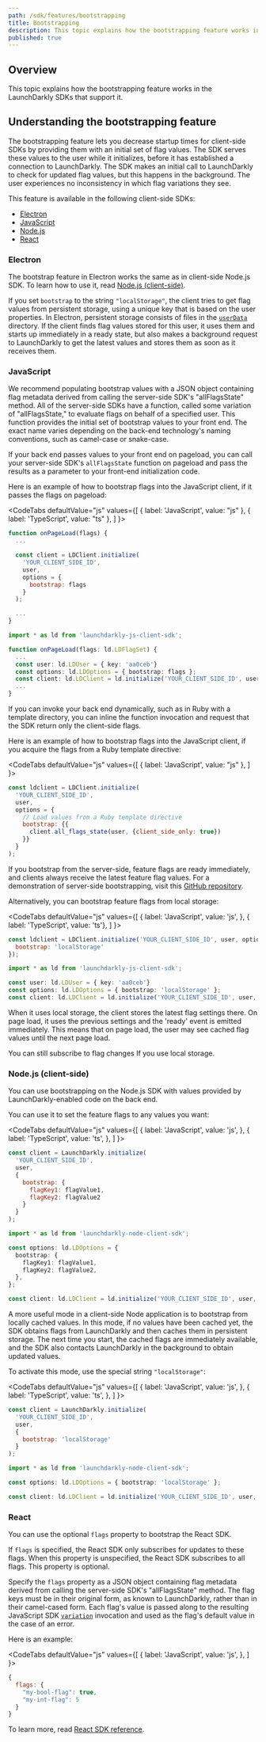 ```yaml
---
path: /sdk/features/bootstrapping
title: Bootstrapping
description: This topic explains how the bootstrapping feature works in the LaunchDarkly SDKs that support it.
published: true
---
```


## Overview

This topic explains how the bootstrapping feature works in the LaunchDarkly SDKs that support it.

## Understanding the bootstrapping feature

The bootstrapping feature lets you decrease startup times for client-side SDKs by providing them with an initial set of flag values. The SDK serves these values to the user while it initializes, before it has established a connection to LaunchDarkly. The SDK makes an initial call to LaunchDarkly to check for updated flag values, but this happens in the background. The user experiences no inconsistency in which flag variations they see.

This feature is available in the following client-side SDKs:

* [Electron](#electron)
* [JavaScript](#javascript)
* [Node.js](#nodejs-client-side)
* [React](#react)

### Electron

The bootstrap feature in Electron works the same as in client-side Node.js SDK. To learn how to use it, read [Node.js (client-side)](#nodejs-client-side).

If you set `bootstrap` to the string `"localStorage"`, the client tries to get flag values from persistent storage, using a unique key that is based on the user properties. In Electron, persistent storage consists of files in the [`userData`](https://electronjs.org/docs/) directory. If the client finds flag values stored for this user, it uses them and starts up immediately in a ready state, but also makes a background request to LaunchDarkly to get the latest values and stores them as soon as it receives them.

### JavaScript

We recommend populating bootstrap values with a JSON object containing flag metadata derived from calling the server-side SDK's "allFlagsState" method. All of the server-side SDKs have a function, called some variation of "allFlagsState," to evaluate flags on behalf of a specified user. This function provides the initial set of bootstrap values to your front end. The exact name varies depending on the back-end technology's naming conventions, such as camel-case or snake-case.

If your back end passes values to your front end on pageload, you can call your server-side SDK's `allFlagsState` function on pageload and pass the results as a parameter to your front-end initialization code. 

Here is an example of how to bootstrap flags into the JavaScript client, if it passes the flags on pageload:

<CodeTabs
  defaultValue="js"
  values={[
    { label: 'JavaScript', value: "js" },
    { label: 'TypeScript', value: "ts" },
  ]
}>
<CodeTabItem value="js">

```js
function onPageLoad(flags) {
  ...

  const client = LDClient.initialize(
    'YOUR_CLIENT_SIDE_ID',
    user,
    options = {
      bootstrap: flags
    }
  );

  ...
}
```

</CodeTabItem>
<CodeTabItem value="ts">

```ts
import * as ld from 'launchdarkly-js-client-sdk';

function onPageLoad(flags: ld.LDFlagSet) {
  ...
  const user: ld.LDUser = { key: 'aa0ceb'}
  const options: ld.LDOptions = { bootstrap: flags };
  const client: ld.LDClient = ld.initialize('YOUR_CLIENT_SIDE_ID', user, options);
  ...
}
```

</CodeTabItem>
</CodeTabs>

If you can invoke your back end dynamically, such as in Ruby with a template directory, you can inline the function invocation and request that the SDK return only the client-side flags. 

Here is an example of how to bootstrap flags into the JavaScript client, if you acquire the flags from a Ruby template directive:

<CodeTabs
  defaultValue="js"
  values={[
    { label: 'JavaScript', value: "js" },
  ]
}>
<CodeTabItem value="js">

```js
const ldclient = LDClient.initialize(
  'YOUR_CLIENT_SIDE_ID',
  user,
  options = {
    // Load values from a Ruby template directive
    bootstrap: {{
      client.all_flags_state(user, {client_side_only: true})
    }}
  }
);
```

</CodeTabItem>
</CodeTabs>

If you bootstrap from the server-side, feature flags are ready immediately, and clients always receive the latest feature flag values. For a demonstration of server-side bootstrapping, visit this [GitHub repository](https://github.com/launchdarkly/hello-bootstrap).

Alternatively, you can bootstrap feature flags from local storage:

<CodeTabs
  defaultValue="js"
  values={[
    { label: 'JavaScript', value: 'js', },
    { label: 'TypeScript', value: 'ts'},
  ]
}>
<CodeTabItem value="js">

```js
const ldclient = LDClient.initialize('YOUR_CLIENT_SIDE_ID', user, options = {
  bootstrap: 'localStorage'
});
```

</CodeTabItem>
<CodeTabItem value="ts">

```ts
import * as ld from 'launchdarkly-js-client-sdk';

const user: ld.LDUser = { key: 'aa0ceb'}
const options: ld.LDOptions = { bootstrap: 'localStorage' };
const client: ld.LDClient = ld.initialize('YOUR_CLIENT_SIDE_ID', user, options);
```

</CodeTabItem>
</CodeTabs>

When it uses local storage, the client stores the latest flag settings there. On page load, it uses the previous settings and the 'ready' event is emitted immediately. This means that on page load, the user may see cached flag values until the next page load.

You can still subscribe to flag changes If you use local storage.

### Node.js (client-side)

You can use bootstrapping on the Node.js SDK with values provided by LaunchDarkly-enabled code on the back end.

You can use it to set the feature flags to any values you want:

<CodeTabs
  defaultValue="js"
  values={[
    { label: 'JavaScript', value: 'js', },
    { label: 'TypeScript', value: 'ts', },
  ]
}>
<CodeTabItem value="js">

```js
const client = LaunchDarkly.initialize(
  'YOUR_CLIENT_SIDE_ID',
  user,
  {
    bootstrap: {
      flagKey1: flagValue1,
      flagKey2: flagValue2
    }
  }
);
```

</CodeTabItem>
<CodeTabItem value="ts">

```ts
import * as ld from 'launchdarkly-node-client-sdk';

const options: ld.LDOptions = {
  bootstrap: {
    flagKey1: flagValue1,
    flagKey2: flagValue2,
  },
};

const client: ld.LDClient = ld.initialize('YOUR_CLIENT_SIDE_ID', user, options);
```

</CodeTabItem>
</CodeTabs>

A more useful mode in a client-side Node application is to bootstrap from locally cached values. In this mode, if no values have been cached yet, the SDK obtains flags from LaunchDarkly and then caches them in persistent storage. The next time you start, the cached flags are immediately available, and the SDK also contacts LaunchDarkly in the background to obtain updated values.

To activate this mode, use the special string `"localStorage"`:

<CodeTabs
  defaultValue="js"
  values={[
    { label: 'JavaScript', value: 'js', },
    { label: 'TypeScript', value: 'ts', },
  ]
}>
<CodeTabItem value="js">

```js
const client = LaunchDarkly.initialize(
  'YOUR_CLIENT_SIDE_ID',
  user,
  {
    bootstrap: 'localStorage'
  }
);
```

</CodeTabItem>
<CodeTabItem value="ts">

```ts
import * as ld from 'launchdarkly-node-client-sdk';

const options: ld.LDOptions = { bootstrap: 'localStorage' };

const client: ld.LDClient = ld.initialize('YOUR_CLIENT_SIDE_ID', user, options);

```

</CodeTabItem>
</CodeTabs>

### React

You can use the optional `flags` property to bootstrap the React SDK.

If `flags` is specified, the React SDK only subscribes for updates to these flags. When this property is unspecified, the React SDK subscribes to all flags. This property is optional.

Specify the `flags` property as a JSON object containing flag metadata derived from calling the server-side SDK's "allFlagsState" method. The flag keys must be in their original form, as known to LaunchDarkly, rather than in their camel-cased form. Each flag's value is passed along to the resulting JavaScript SDK [`variation`](/sdk/features/evaluating) invocation and used as the flag's default value in the case of an error.

Here is an example:

<CodeTabs
defaultValue="js"
values={[
  { label: 'JavaScript', value: 'js', },
]
}>
<CodeTabItem value="js">

```js
{
  flags: {
    "my-bool-flag": true,
    "my-int-flag": 5
  }
}
```

</CodeTabItem>
</CodeTabs>

To learn more, read [React SDK reference](/sdk/client-side/react/react-web).
